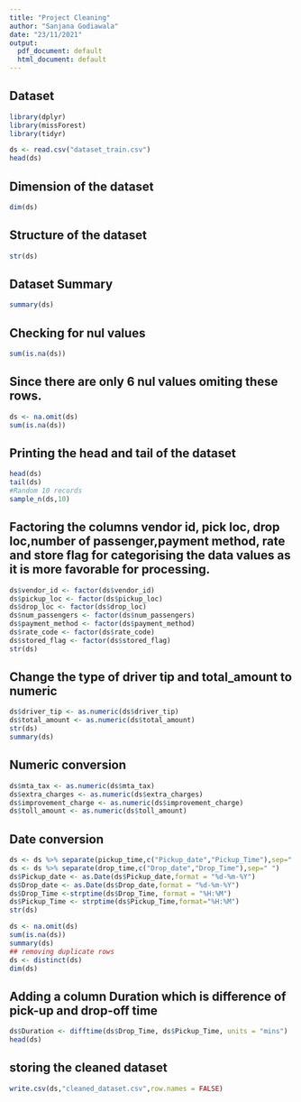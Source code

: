 ---
title: "Project Cleaning"
author: "Sanjana Godiawala"
date: "23/11/2021"
output:
  pdf_document: default
  html_document: default
---
## Dataset
```{r}
library(dplyr)
library(missForest)
library(tidyr)
```

```{r}
ds <- read.csv("dataset_train.csv")
head(ds)
```
## Dimension of the dataset
```{r}
dim(ds)
```

## Structure of the dataset

```{r}
str(ds)
```
## Dataset Summary 
```{r}
summary(ds)
```
## Checking for nul values
```{r}
sum(is.na(ds))
```
## Since there are only 6 nul values omiting these rows. 
```{r}
ds <- na.omit(ds)
sum(is.na(ds))
```
## Printing the head and tail of the dataset
```{r}
head(ds)
tail(ds)
#Random 10 records
sample_n(ds,10)
```
## Factoring the columns vendor id, pick loc, drop loc,number of passenger,payment method, rate and store flag for categorising the data values as it is more favorable for processing. 

```{r}
ds$vendor_id <- factor(ds$vendor_id)
ds$pickup_loc <- factor(ds$pickup_loc)
ds$drop_loc <- factor(ds$drop_loc)
ds$num_passengers <- factor(ds$num_passengers)
ds$payment_method <- factor(ds$payment_method)
ds$rate_code <- factor(ds$rate_code)
ds$stored_flag <- factor(ds$stored_flag)
str(ds)
```
## Change the type of driver tip and total_amount to numeric

```{r}
ds$driver_tip <- as.numeric(ds$driver_tip)
ds$total_amount <- as.numeric(ds$total_amount)
str(ds)
summary(ds)
```

## Numeric conversion 
```{r}
ds$mta_tax <- as.numeric(ds$mta_tax)
ds$extra_charges <- as.numeric(ds$extra_charges)
ds$improvement_charge <- as.numeric(ds$improvement_charge)
ds$toll_amount <- as.numeric(ds$toll_amount)
```

## Date conversion
```{r}
ds <- ds %>% separate(pickup_time,c("Pickup_date","Pickup_Time"),sep=" ")
ds <- ds %>% separate(drop_time,c("Drop_date","Drop_Time"),sep=" ")
ds$Pickup_date <- as.Date(ds$Pickup_date,format = "%d-%m-%Y")
ds$Drop_date <- as.Date(ds$Drop_date,format = "%d-%m-%Y")
ds$Drop_Time <-strptime(ds$Drop_Time, format = "%H:%M")
ds$Pickup_Time <- strptime(ds$Pickup_Time,format="%H:%M")
str(ds)
```

```{r}
ds <- na.omit(ds)
sum(is.na(ds))
summary(ds)
## removing duplicate rows
ds <- distinct(ds)
dim(ds)
```

## Adding a column Duration which is difference of pick-up and drop-off time
```{r}
ds$Duration <- difftime(ds$Drop_Time, ds$Pickup_Time, units = "mins")
head(ds)
```

## storing the cleaned dataset

```{r}
write.csv(ds,"cleaned_dataset.csv",row.names = FALSE)
```
